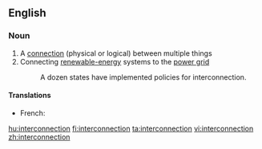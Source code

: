 ==English==
{{wikipedia}}
===Noun===
{{en-noun}}

# A [[connection]] (physical or logical) between multiple things
# Connecting [[renewable energy|renewable-energy]] systems to the [[w:power grid|power grid]] 
#: A dozen states have implemented policies for interconnection.
====Translations====
{{trans-top|a connection between multiple things}}
* French: {{t+|fr|interconnexion|f}}
{{trans-mid}}
{{trans-bottom}}

{{trans-top|Connecting renewable-energy systems to the power grid}}
{{trans-mid}}
{{trans-bottom}}


[[hu:interconnection]]
[[fi:interconnection]]
[[ta:interconnection]]
[[vi:interconnection]]
[[zh:interconnection]]